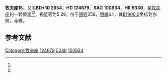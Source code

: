 {{Starbox begin
| name = 牧夫座15
}}
{{Starbox observe
| epoch = [[J2000.0|J2000.0]]
| constell = [[牧夫座|牧夫座]]<ref name=SIMBAD>{{cite web
 | url=http://simbad.u-strasbg.fr/simbad/sim-id?Ident=HR+5330
 | title=Pulsating variable Star
 | publisher=Centre de Données astronomiques de Strasbourg
 | work=SIMBAD
 | accessdate=2012-07-13
 | archive-date=2019-07-18
 | archive-url=https://web.archive.org/web/20190718171208/http://simbad.u-strasbg.fr/simbad/sim-id?Ident=HR+5330
 | dead-url=no
 }}</ref><ref name=DATA>{{cite web
 | url=http://vizier.u-strasbg.fr/viz-bin/VizieR-5?-out.add=.&-source=5050&-corr=PK=HR&-out.max=9999&HR=5330
 | title=VizieR Detailed Page
 | accessdate=2012-07-13
 | archive-date=2016-03-04
 | archive-url=https://web.archive.org/web/20160304222217/http://vizier.u-strasbg.fr/viz-bin/VizieR-5?-out.add=.&-source=5050&-corr=PK=HR&-out.max=9999&HR=5330
 | dead-url=no
 }}</ref>
| 星官 = 
| ra = {{RA|14|14|50.8}}<ref name=SIMBAD /><ref name=DATA />
| dec = {{DEC|+10|6|2}}<ref name=SIMBAD /><ref name=DATA />
| appmag_v = 5.29<ref name=SIMBAD /><ref name=DATA />
}}
{{Starbox character
| class = K1III<ref name=SIMBAD /><ref name=DATA />
| b-v = 1<ref name=SIMBAD /><ref name=DATA />
| u-b = 0.77<ref name=SIMBAD /><ref name=DATA />
| r-i = 0.5<ref name=SIMBAD /><ref name=DATA />
| variable = 
}}
{{Starbox astrometry
| radial_v = 0.77
| prop_mo_ra = 17
| parallax = 
| p_error = 
}}
{{Starbox catalog
| names =BD+10 2654，[[SAO星表|SAO]] 100934，[[HD星表|HD]] 124679，[[HR星表|HR]] 5330}}
{{Starbox reference |Simbad=HR+5330}}
{{Starbox end}}

'''牧夫座15'''，又名'''BD+10 2654'''，'''HD 124679'''、'''SAO 100934'''、'''HR 5330'''，是[[牧夫座|牧夫座]]的一颗恒星<ref name=SIMBAD /><ref name=DATA />，视星等为5.29，位于[[銀道座標系|銀經]]356，[[銀道座標系|銀緯]]64，其[[B1900.0|B1900.0]]坐标为赤經{{RA|14|9|56.9}}，赤緯{{DEC|+10|64|18}}。

== 参考文献 ==
{{reflist}}

{{star-stub}}

{{牧夫座恒星}}
[[Category:牧夫座|Category:牧夫座]]
[[Category:HD和HDE天體|124679]]
[[Category:HR天體|5330]]
[[Category:SAO天體|100934]]